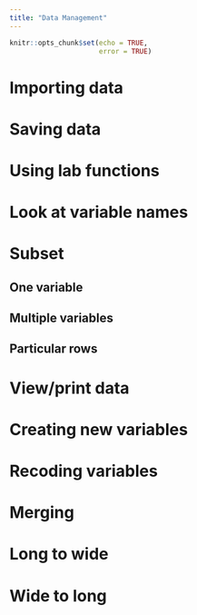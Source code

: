 ```yaml
---
title: "Data Management"
---
```


```r
knitr::opts_chunk$set(echo = TRUE,
                      error = TRUE)
```

# Importing data

# Saving data

# Using lab functions

# Look at variable names

# Subset

## One variable

## Multiple variables

## Particular rows

# View/print data

# Creating new variables

# Recoding variables

# Merging

# Long to wide

# Wide to long
